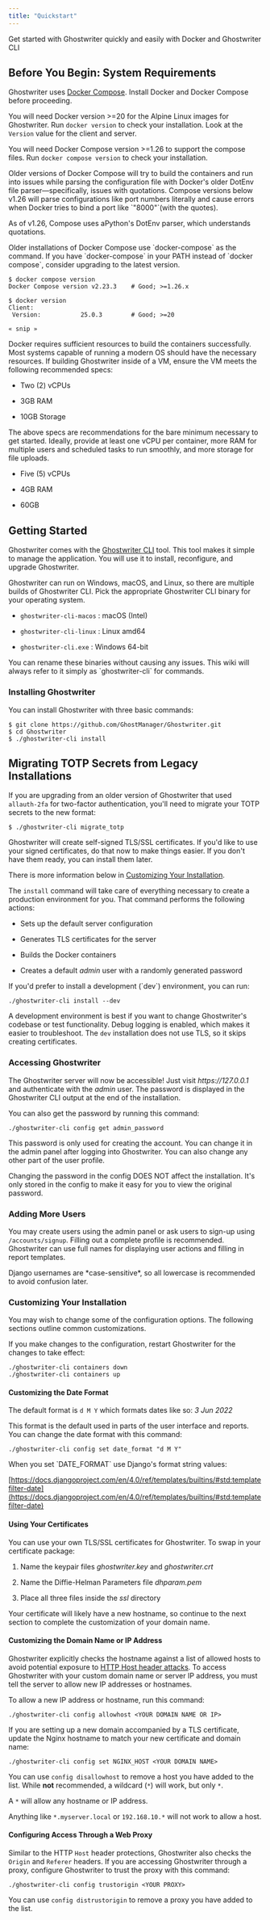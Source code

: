 ```yaml
---
title: "Quickstart"
---
```



Get started with Ghostwriter quickly and easily with Docker and Ghostwriter CLI

## Before You Begin: System Requirements

Ghostwriter uses [Docker Compose](https://docs.docker.com/compose/). Install Docker and Docker Compose before proceeding.

You will need Docker version >=20 for the Alpine Linux images for Ghostwriter. Run `docker version` to check your installation. Look at the `Version` value for the client and server.

You will need Docker Compose version >=1.26 to support the compose files. Run `docker compose version` to check your installation.

<Note>
Older versions of Docker Compose will try to build the containers and run into issues while parsing the configuration file with Docker's older DotEnv file parser—specifically, issues with quotations. Compose versions below v1.26 will parse configurations like port numbers literally and cause errors when Docker tries to bind a port like `"8000"`(with the quotes).

As of v1.26, Compose uses aPython's DotEnv parser, which understands quotations.
</Note>

<Info>
Older installations of Docker Compose use `docker-compose` as the command. If you have `docker-compose` in your PATH instead of `docker compose`, consider upgrading to the latest version.
</Info>

```log Checking Docker Version
$ docker compose version
Docker Compose version v2.23.3    # Good; >=1.26.x

$ docker version
Client:
 Version:           25.0.3        # Good; >=20

« snip »
```

Docker requires sufficient resources to build the containers successfully. Most systems capable of running a modern OS should have the necessary resources. If building Ghostwriter inside of a VM, ensure the VM meets the following recommended specs:

* Two (2) vCPUs

* 3GB RAM

* 10GB Storage

The above specs are recommendations for the bare minimum necessary to get started. Ideally, provide at least one vCPU per container, more RAM for multiple users and scheduled tasks to run smoothly, and more storage for file uploads.

* Five (5) vCPUs

* 4GB RAM

* 60GB

## Getting Started

Ghostwriter comes with the [Ghostwriter CLI](https://github.com/GhostManager/Ghostwriter_CLI) tool. This tool makes it simple to manage the application. You will use it to install, reconfigure, and upgrade Ghostwriter.

Ghostwriter can run on Windows, macOS, and Linux, so there are multiple builds of Ghostwriter CLI. Pick the appropriate Ghostwriter CLI binary for your operating system.

* `ghostwriter-cli-macos` : macOS (Intel)

* `ghostwriter-cli-linux` : Linux amd64

* `ghostwriter-cli.exe` : Windows 64-bit

<Check>
You can rename these binaries without causing any issues. This wiki will always refer to it simply as `ghostwriter-cli` for commands.
</Check>

### Installing Ghostwriter

You can install Ghostwriter with three basic commands:

```log Installing Ghostwriter
$ git clone https://github.com/GhostManager/Ghostwriter.git
$ cd Ghostwriter
$ ./ghostwriter-cli install
```

## Migrating TOTP Secrets from Legacy Installations

If you are upgrading from an older version of Ghostwriter that used `allauth-2fa` for two-factor authentication, you'll need to migrate your TOTP secrets to the new format:

```log Migrate TOTP Secrets
$ ./ghostwriter-cli migrate_totp
```

<Info>
Ghostwriter will create self-signed TLS/SSL certificates. If you'd like to use your signed certificates, do that now to make things easier. If you don't have them ready, you can install them later.
</Info>

There is more information below in [Customizing Your Installation](/getting-started/quickstart#customizing-your-installation).

The `install` command will take care of everything necessary to create a production environment for you. That command performs the following actions:

* Sets up the default server configuration

* Generates TLS certificates for the server

* Builds the Docker containers

* Creates a default *admin* user with a randomly generated password

<Check>
If you'd prefer to install a development (`dev`) environment, you can run:

`./ghostwriter-cli install --dev`

A development environment is best if you want to change Ghostwriter's codebase or test functionality. Debug logging is enabled, which makes it easier to troubleshoot. The `dev` installation does not use TLS, so it skips creating certificates.
</Check>

### Accessing Ghostwriter

The Ghostwriter server will now be accessible! Just visit *https\://127.0.0.1* and authenticate with the *admin* user. The password is displayed in the Ghostwriter CLI output at the end of the installation.

You can also get the password by running this command:

`./ghostwriter-cli config get admin_password`

<Check>
This password is only used for creating the account. You can change it in the admin panel after logging into Ghostwriter. You can also change any other part of the user profile.

Changing the password in the config DOES NOT affect the installation. It's only stored in the config to make it easy for you to view the original password.
</Check>
### Adding More Users

You may create users using the admin panel or ask users to sign-up using `/accounts/signup`. Filling out a complete profile is recommended. Ghostwriter can use full names for displaying user actions and filling in report templates.

<Note>
Django usernames are *case-sensitive*, so all lowercase is recommended to avoid confusion later.
</Note>

### Customizing Your Installation

You may wish to change some of the configuration options. The following sections outline common customizations.

If you make changes to the configuration, restart Ghostwriter for the changes to take effect:

```log Bouncing Containers
./ghostwriter-cli containers down
./ghostwriter-cli containers up
```

#### Customizing the Date Format

The default format is `d M Y` which formats dates like so: *3 Jun 2022*

This format is the default used in parts of the user interface and reports. You can change the date format with this command:

`./ghostwriter-cli config set date_format "d M Y"`

<Info>
When you set `DATE_FORMAT` use Django's format string values:

[https://docs.djangoproject.com/en/4.0/ref/templates/builtins/#std:templatefilter-date](https://docs.djangoproject.com/en/4.0/ref/templates/builtins/#std:templatefilter-date)
</Info>

#### Using Your Certificates

You can use your own TLS/SSL certificates for Ghostwriter. To swap in your certificate package:

1. Name the keypair files *ghostwriter.key* and *ghostwriter.crt*

2. Name the Diffie-Helman Parameters file *dhparam.pem*

3. Place all three files inside the *ssl* directory

Your certificate will likely have a new hostname, so continue to the next section to complete the customization of your domain name.

#### Customizing the Domain Name or IP Address

Ghostwriter explicitly checks the hostname against a list of allowed hosts to avoid potential exposure to [HTTP Host header attacks](https://portswigger.net/web-security/host-header). To access Ghostwriter with your custom domain name or server IP address, you must tell the server to allow new IP addresses or hostnames.

To allow a new IP address or hostname, run this command:

`./ghostwriter-cli config allowhost <YOUR DOMAIN NAME OR IP>`

If you are setting up a new domain accompanied by a TLS certificate, update the Nginx hostname to match your new certificate and domain name:

`./ghostwriter-cli config set NGINX_HOST <YOUR DOMAIN NAME>`

You can use `config disallowhost` to remove a host you have added to the list.
<Note>
While **not** recommended, a wildcard (`*`) will work, but only `*`.

A `*` will allow any hostname or IP address.

Anything like `*.myserver.local` or `192.168.10.*` will not work to allow a host.
</Note>

#### Configuring Access Through a Web Proxy

Similar to the HTTP `Host` header protections, Ghostwriter also checks the `Origin` and `Referer` headers. If you are accessing Ghostwriter through a proxy, configure Ghostwriter to trust the proxy with this command:

`./ghostwriter-cli config trustorigin <YOUR PROXY>`

You can use `config distrustorigin` to remove a proxy you have added to the list.

